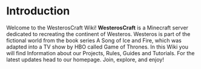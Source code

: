 # Introduction

Welcome to the WesterosCraft Wiki! **WesterosCraft** is a Minecraft server dedicated to recreating the continent of Westeros.
Westeros is part of the fictional world from the book series A Song of Ice and Fire, which was adapted into a TV show by HBO called Game of Thrones.
In this Wiki you will find Information about our Projects, Rules, Guides and Tutorials. For the latest updates head to our homepage.
Join, explore, and enjoy!

